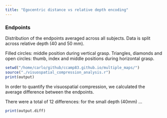 ```yaml
---
title: "Egocentric distance vs relative depth encoding"
---
```


### **Endpoints**

Distribution of the endpoints averaged across all subjects. Data is split across relative depth (40 and 50 mm).

Filled circles: middle position during vertical grasp. Triangles, diamonds and open circles: thumb, index and middle positions during horizontal grasp.\n

```r
setwd("/home/carlo/github/ccamp83.github.io/multiple_maps/")
source("./visuospatial_compression_analysis.r")
print(output)
```

In order to quantify the visuospatial compression, we calculated the average difference between the endpoints.

There were a total of 12 differences: for the small depth (40mm) ...

```r
print(output.diff)
```
